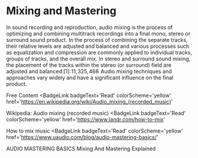 # Mixing and Mastering

In sound recording and reproduction, audio mixing is the process of optimizing and combining multitrack recordings into a final mono, stereo or surround sound product. In the process of combining the separate tracks, their relative levels are adjusted and balanced and various processes such as equalization and compression are commonly applied to individual tracks, groups of tracks, and the overall mix. In stereo and surround sound mixing, the placement of the tracks within the stereo (or surround) field are adjusted and balanced.[1]: 11, 325, 468  Audio mixing techniques and approaches vary widely and have a significant influence on the final product.

<ResourceGroupTitle>Free Content</ResourceGroupTitle>
<BadgeLink
  badgeText='Read'
  colorScheme='yellow'
  href='https://en.wikipedia.org/wiki/Audio_mixing_(recorded_music)'
>
  Wikipedia: Audio mixing (recorded music)
</BadgeLink>
<BadgeLink
  badgeText='Read'
  colorScheme='yellow'
  href='https://www.landr.com/how-to-mix'
>
  How to mix music
</BadgeLink>
<BadgeLink
  badgeText='Read'
  colorScheme='yellow'
  href='https://www.uaudio.com/blog/audio-mastering-basics/'
>
  AUDIO MASTERING BASICS
</BadgeLink>
<BadgeLink badgeText='Watch' href='https://www.youtube.com/watch?v=UL73IwwBy5M'>
  Mixing And Mastering Explained
</BadgeLink>
